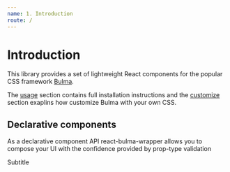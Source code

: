 ```yaml
---
name: 1. Introduction
route: /
---
```



# Introduction

This library provides a set of lightweight React components for the popular CSS framework [Bulma](https://bulma.io/).

The [usage](/usage) section contains full installation instructions and the [customize](/customize) section exaplins how customize
Bulma with your own CSS. 

## Declarative components

As a declarative component API react-bulma-wrapper allows you to compose your UI with the confidence provided by prop-type validation

<Playground>
    <Hero primary>
    <Hero.Body>
        <Container>
        <Title>Title</Title>
        <Subtitle>Subtitle</Subtitle>
        </Container>
    </Hero.Body>
    </Hero>
</Playground>